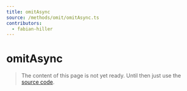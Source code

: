 ```yaml
---
title: omitAsync
source: /methods/omit/omitAsync.ts
contributors:
  - fabian-hiller
---
```


# omitAsync

> The content of this page is not yet ready. Until then just use the [source code](https://github.com/fabian-hiller/valibot/blob/main/library/src/methods/omit/omitAsync.ts).
